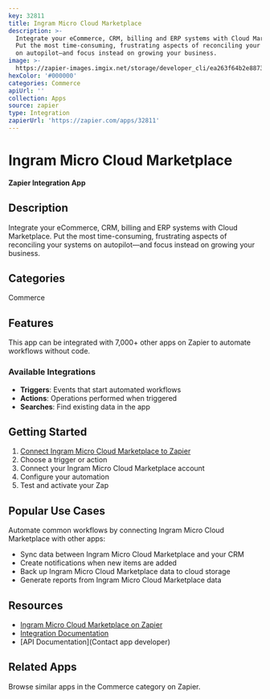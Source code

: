 ```yaml
---
key: 32811
title: Ingram Micro Cloud Marketplace
description: >-
  Integrate your eCommerce, CRM, billing and ERP systems with Cloud Marketplace.
  Put the most time-consuming, frustrating aspects of reconciling your systems
  on autopilot—and focus instead on growing your business.
image: >-
  https://zapier-images.imgix.net/storage/developer_cli/ea263f64b2e887361136460120cb9ece.png?auto=format%2Ccompress&ixlib=python-3.0.0&q=50
hexColor: '#000000'
categories: Commerce
apiUrl: ''
collection: Apps
source: zapier
type: Integration
zapierUrl: 'https://zapier.com/apps/32811'
---
```

# Ingram Micro Cloud Marketplace

**Zapier Integration App**

## Description

Integrate your eCommerce, CRM, billing and ERP systems with Cloud Marketplace. Put the most time-consuming, frustrating aspects of reconciling your systems on autopilot—and focus instead on growing your business.

## Categories

Commerce

## Features

This app can be integrated with 7,000+ other apps on Zapier to automate workflows without code.

### Available Integrations

- **Triggers**: Events that start automated workflows
- **Actions**: Operations performed when triggered
- **Searches**: Find existing data in the app

## Getting Started

1. [Connect Ingram Micro Cloud Marketplace to Zapier](https://zapier.com/apps/32811)
2. Choose a trigger or action
3. Connect your Ingram Micro Cloud Marketplace account
4. Configure your automation
5. Test and activate your Zap

## Popular Use Cases

Automate common workflows by connecting Ingram Micro Cloud Marketplace with other apps:

- Sync data between Ingram Micro Cloud Marketplace and your CRM
- Create notifications when new items are added
- Back up Ingram Micro Cloud Marketplace data to cloud storage
- Generate reports from Ingram Micro Cloud Marketplace data

## Resources

- [Ingram Micro Cloud Marketplace on Zapier](https://zapier.com/apps/32811)
- [Integration Documentation](https://zapier.com/apps/32811/integrations)
- [API Documentation](Contact app developer)

## Related Apps

Browse similar apps in the Commerce category on Zapier.
